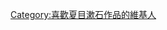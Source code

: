 {{Userbox
  |border-c = #000000
  |border-s = 1
  |id-c     = #FFFFFF
  |id-s     = 
  |id-fc    = #ffffff
  |info-c   = #ffffff
  |info-s   = 10
  |info-fc  = #000000
  |id       = [[File:Natsume Soseki photo.jpg|45px]]
  |info     = 這個用戶喜歡'''[[夏目漱石]]'''的作品。
}}

[[Category:喜歡夏目漱石作品的維基人]]